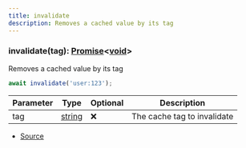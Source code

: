 ```yaml
---
title: invalidate
description: Removes a cached value by its tag
---
```



### invalidate(tag): [Promise](https://developer.mozilla.org/en-US/docs/Web/JavaScript/Reference/Global_Objects/Promise)\<[void](https://developer.mozilla.org/en-US/docs/Web/JavaScript/Reference/Global_Objects/undefined)>

Removes a cached value by its tag

```ts
await invalidate('user:123');
```

| Parameter | Type | Optional | Description |
| ----------- | ----------- | ----------- | ----------- |
| tag | [string](https://developer.mozilla.org/en-US/docs/Web/JavaScript/Reference/Global_Objects/String) | ❌ | The cache tag to invalidate |


- [Source](https://github.com/underctrl-io/commandkit/blob/e7997746676c2b18be64230c918cb998973d18b5/packages/commandkit/src/cache/use-cache.ts#L254)